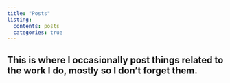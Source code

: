```yaml
---
title: "Posts"
listing:
  contents: posts
  categories: true
---
```


::: callout-tip
## This is where I occasionally post things related to the work I do, mostly so I don't forget them.
:::

